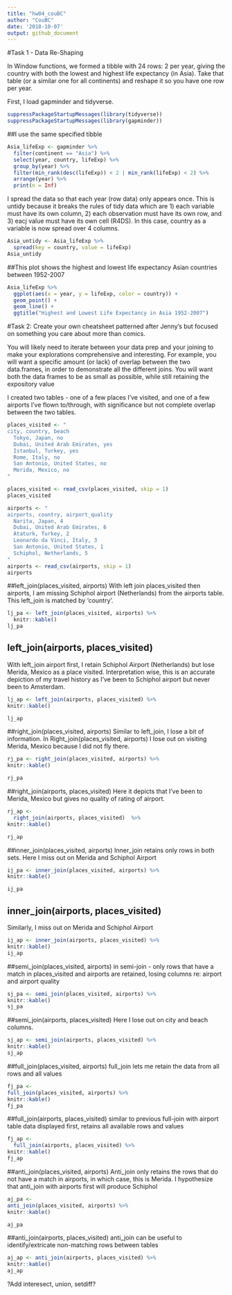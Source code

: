 ```yaml
---
title: "hw04_couBC"
author: "CouBC"
date: '2018-10-07'
output: github_document
---
```


#Task 1 - Data Re-Shaping

In Window functions, we formed a tibble with 24 rows: 2 per year, giving the country with both the lowest and highest life expectancy (in Asia). Take that table (or a similar one for all continents) and reshape it so you have one row per year.

First, I load gapminder and tidyverse.

```r
suppressPackageStartupMessages(library(tidyverse))
suppressPackageStartupMessages(library(gapminder))
```

##I use the same specified tibble

```r
Asia_lifeExp <- gapminder %>%
  filter(continent == "Asia") %>%
  select(year, country, lifeExp) %>%
  group_by(year) %>%
  filter(min_rank(desc(lifeExp)) < 2 | min_rank(lifeExp) < 2) %>% 
  arrange(year) %>%
  print(n = Inf)
```

I spread the data so that each year (row data) only appears once. This is untidy because it breaks the rules of tidy data which are 1) each variable must have its own column, 2) each observation must have its own row, and 3) eacj value must have its own cell (R4DS). In this case, country as a variable is now spread over 4 columns. 


```r
Asia_untidy <- Asia_lifeExp %>% 
  spread(key = country, value = lifeExp)
Asia_untidy
```
 

##This plot shows the highest and lowest life expectancy Asian countries between 1952-2007
 
```r
Asia_lifeExp %>% 
  ggplot(aes(x = year, y = lifeExp, color = country)) +
  geom_point() +
  geom_line() +
  ggtitle("Highest and Lowest Life Expectancy in Asia 1952-2007")

```

#Task 2: 
Create your own cheatsheet patterned after Jenny’s but focused on something you care about more than comics.

You will likely need to iterate between your data prep and your joining to make your explorations comprehensive and interesting. For example, you will want a specific amount (or lack) of overlap between the two data.frames, in order to demonstrate all the different joins. You will want both the data frames to be as small as possible, while still retaining the expository value


I created two tables - one of a few places I've visited, and one of a few airports I've flown to/through, with significance but not complete overlap between the two tables.

```r
places_visited <- "
city, country, beach
  Tokyo, Japan, no
  Dubai, United Arab Emirates, yes
  Istanbul, Turkey, yes
  Rome, Italy, no
  San Antonio, United States, no
  Merida, Mexico, no
"

places_visited <- read_csv(places_visited, skip = 1)
places_visited

airports <- "
airports, country, airport_quality
  Narita, Japan, 4
  Dubai, United Arab Emirates, 6
  Ataturk, Turkey, 2
  Leonardo da Vinci, Italy, 3
  San Antonio, United States, 1
  Schiphol, Netherlands, 5
"
airports <- read_csv(airports, skip = 1)
airports
```
##left_join(places_visited, airports)
With left join places_visited then airports, I am missing Schiphol airport (Netherlands) from the airports table. This left_join is matched by 'country'.
```r


lj_pa <- left_join(places_visited, airports) %>% 
  knitr::kable()
lj_pa


```

## left_join(airports, places_visited)
With left_join airport first, I retain Schiphol Airport (Netherlands) but lose Merida, Mexico as a place visited. Interpretation wise, this is an accurate depiction of my travel history as I've been to Schiphol airport but never been to Amsterdam. 
```r

lj_ap <- left_join(airports, places_visited) %>% 
knitr::kable()

lj_ap


```

##right_join(places_visited, airports)
Similar to left_join, I lose a bit of information. In Right_join(places_visited, airports) I lose out on 
visiting Merida, Mexico because I did not fly there.

```r
rj_pa <- right_join(places_visited, airports) %>% 
knitr::kable()

rj_pa


```

##right_join(airports, places_visited)
Here it depicts that I've been to Merida, Mexico but gives no quality of rating of airport.

```r
rj_ap <- 
  right_join(airports, places_visited)  %>% 
knitr::kable()

rj_ap


```

##inner_join(places_visited, airports)
Inner_join retains only rows in both sets. Here I miss out on Merida and Schiphol Airport

```r
ij_pa <- inner_join(places_visited, airports) %>% 
knitr::kable()

ij_pa

```

## inner_join(airports, places_visited)
Similarly, I miss out on Merida and Schiphol Airport

```r
ij_ap <- inner_join(airports, places_visited) %>% 
knitr::kable()
ij_ap

```

##semi_join(places_visited, airports)
in semi-join - only rows that have a match in places_visited and airports are retained, losing columns re: airport and airport quality


```r
sj_pa <- semi_join(places_visited, airports) %>% 
knitr::kable()
sj_pa

```

##semi_join(airports, places_visited)
Here I lose out on city and beach columns.

```r
sj_ap <- semi_join(airports, places_visited) %>% 
knitr::kable()
sj_ap


```

##full_join(places_visited, airports)
full_join lets me retain the data from all rows and all values

```r
fj_pa <- 
full_join(places_visited, airports) %>% 
knitr::kable()
fj_pa

```

##full_join(airports, places_visited)
similar to previous full-join with airport table data displayed first, retains all available rows and values

```r
fj_ap <- 
  full_join(airports, places_visited) %>% 
knitr::kable()
fj_ap

```

##anti_join(places_visited, airports)
Anti_join only retains the rows that do not have a match in airports, in which case, this is Merida. I hypothesize that anti_join with airports first will produce Schiphol

```r
aj_pa <-
anti_join(places_visited, airports) %>% 
knitr::kable()

aj_pa

```

##anti_join(airports, places_visited)
anti_join can be useful to identify/extricate non-matching rows between tables

```r
aj_ap <- anti_join(airports, places_visited) %>% 
knitr::kable()
aj_ap 

```

?Add interesect, union, setdiff?


